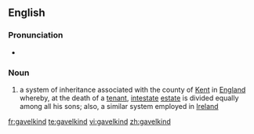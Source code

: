 ==English==
{{wikipedia}}

===Pronunciation===
* {{IPA|/ˈɡævəlˌkaɪnd/}}

===Noun===
{{en-noun|-}}

# {{historical}} a system of inheritance associated with the county of [[Kent]] in [[England]] whereby, at the death of a [[tenant]], [[intestate]] [[estate]] is divided equally among all his sons; also, a similar system employed in [[Ireland]]

[[fr:gavelkind]]
[[te:gavelkind]]
[[vi:gavelkind]]
[[zh:gavelkind]]